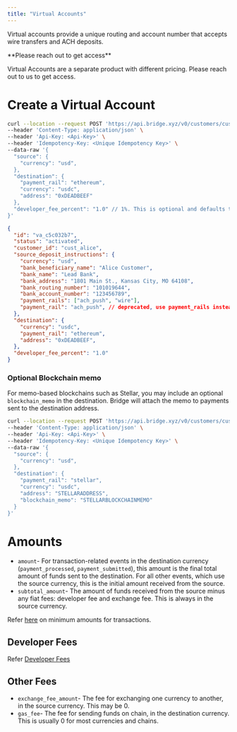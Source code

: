 ```yaml
---
title: "Virtual Accounts"
---
```


Virtual accounts provide a unique routing and account number that accepts wire transfers and ACH deposits.

<Info>
  **Please reach out to get access**

  Virtual Accounts are a separate product with different pricing. Please reach out to us to get access.
</Info>

# **Create a Virtual Account**

```bash Request
curl --location --request POST 'https://api.bridge.xyz/v0/customers/cust_alice/virtual_accounts' \
--header 'Content-Type: application/json' \
--header 'Api-Key: <Api-Key>' \
--header 'Idempotency-Key: <Unique Idempotency Key>' \
--data-raw '{
  "source": {
    "currency": "usd",
  },
  "destination": {
    "payment_rail": "ethereum",
    "currency": "usdc",
    "address": "0xDEADBEEF"
  },
  "developer_fee_percent": "1.0" // 1%. This is optional and defaults to 0 if not set
}'
```

```json Response
{
  "id": "va_c5c032b7",
  "status": "activated",
  "customer_id": "cust_alice",
  "source_deposit_instructions": {
    "currency": "usd",
    "bank_beneficiary_name": "Alice Customer",
    "bank_name": "Lead Bank",
    "bank_address": "1801 Main St., Kansas City, MO 64108",
    "bank_routing_number": "101019644",
    "bank_account_number": "123456789",
    "payment_rails": ["ach_push", "wire"],
    "payment_rail": "ach_push", // deprecated, use payment_rails instead
  },
  "destination": {
    "currency": "usdc",
    "payment_rail": "ethereum",
    "address": "0xDEADBEEF",
  },
  "developer_fee_percent": "1.0"
}
```

### **Optional Blockchain memo**

For memo-based blockchains such as Stellar, you may include an optional `blockchain_memo` in the destination. Bridge will attach the memo to payments sent to the destination address.

```bash
curl --location --request POST 'https://api.bridge.xyz/v0/customers/cust_alice/virtual_accounts' \
--header 'Content-Type: application/json' \
--header 'Api-Key: <Api-Key>' \
--header 'Idempotency-Key: <Unique Idempotency Key>' \
--data-raw '{
  "source": {
    "currency": "usd",
  },
  "destination": {
    "payment_rail": "stellar",
    "currency": "usdc",
    "address": "STELLARADDRESS",
    "blockchain_memo": "STELLARBLOCKCHAINMEMO"
  }
}'
```

# **Amounts**

- `amount`- For transaction-related events in the destination currency (`payment_processed`, `payment_submitted`), this amount is the final total amount of funds sent to the destination. For all other events, which use the source currency, this is the initial amount received from the source.
- `subtotal_amount`- The amount of funds received from the source minus any fiat fees: developer fee and exchange fee. This is always in the source currency.

Refer [<u>here</u>](https://apidocs.bridge.xyz/docs/transaction-costs) on minimum amounts for transactions.

## **Developer Fees**

Refer [<u>Developer Fees</u>](https://apidocs.bridge.xyz/docs/developer-fees)

## **Other Fees**

- `exchange_fee_amount`- The fee for exchanging one currency to another, in the source currency. This may be 0.
- `gas_fee`- The fee for sending funds on chain, in the destination currency. This is usually 0 for most currencies and chains.
